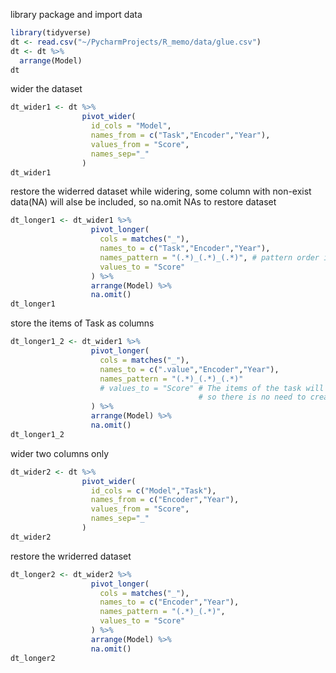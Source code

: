 library package and import data
```r
library(tidyverse)
dt <- read.csv("~/PycharmProjects/R_memo/data/glue.csv")
dt <- dt %>%
  arrange(Model)
dt
```

wider the dataset
```r
dt_wider1 <- dt %>%
                pivot_wider(
                  id_cols = "Model",
                  names_from = c("Task","Encoder","Year"),
                  values_from = "Score",
                  names_sep="_"
                )
dt_wider1
```

restore the widerred dataset
while widering, some column with non-exist data(NA) will alse be included, 
so na.omit NAs to restore dataset
```r
dt_longer1 <- dt_wider1 %>%
                  pivot_longer(
                    cols = matches("_"),
                    names_to = c("Task","Encoder","Year"),
                    names_pattern = "(.*)_(.*)_(.*)", # pattern order is -> "Task","Encoder","Year"
                    values_to = "Score"
                  ) %>%
                  arrange(Model) %>%
                  na.omit()
dt_longer1
```

store the items of Task as columns
```r
dt_longer1_2 <- dt_wider1 %>%
                  pivot_longer(
                    cols = matches("_"),
                    names_to = c(".value","Encoder","Year"),
                    names_pattern = "(.*)_(.*)_(.*)"
                    # values_to = "Score" # The items of the task will be stored in the column 
                                          # so there is no need to create a column name for the score
                  ) %>%
                  arrange(Model) %>%
                  na.omit()
dt_longer1_2
```

wider two columns only
```r
dt_wider2 <- dt %>%
                pivot_wider(
                  id_cols = c("Model","Task"),
                  names_from = c("Encoder","Year"),
                  values_from = "Score",
                  names_sep="_"
                ) 
dt_wider2
```

restore the wriderred dataset
```r
dt_longer2 <- dt_wider2 %>%
                  pivot_longer(
                    cols = matches("_"),
                    names_to = c("Encoder","Year"),
                    names_pattern = "(.*)_(.*)",
                    values_to = "Score"
                  ) %>%
                  arrange(Model) %>%
                  na.omit()
dt_longer2
```

